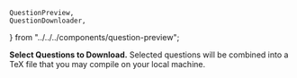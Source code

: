     QuestionPreview,
    QuestionDownloader,
} from "../../../components/question-preview";

**Select Questions to Download.** Selected questions will be combined into a TeX file that
you may compile on your local machine.

<QuestionDownloader unit={14} />
